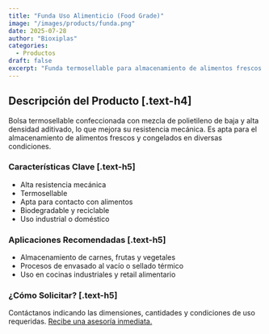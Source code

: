 ```yaml
---
title: "Funda Uso Alimenticio (Food Grade)"
image: "/images/products/funda.png"
date: 2025-07-28
author: "Bioxiplas"
categories:
  - Productos
draft: false
excerpt: "Funda termosellable para almacenamiento de alimentos frescos y congelados. Alta resistencia y biodegradabilidad."
---
```


## Descripción del Producto [.text-h4]

Bolsa termosellable confeccionada con mezcla de polietileno de baja y alta densidad aditivado, lo que mejora su resistencia mecánica. Es apta para el almacenamiento de alimentos frescos y congelados en diversas condiciones.

### Características Clave [.text-h5]

- Alta resistencia mecánica  
- Termosellable  
- Apta para contacto con alimentos  
- Biodegradable y reciclable  
- Uso industrial o doméstico

### Aplicaciones Recomendadas [.text-h5]

- Almacenamiento de carnes, frutas y vegetales  
- Procesos de envasado al vacío o sellado térmico  
- Uso en cocinas industriales y retail alimentario

### ¿Cómo Solicitar? [.text-h5]

Contáctanos indicando las dimensiones, cantidades y condiciones de uso requeridas. <u>Recibe una asesoría inmediata.</u>

